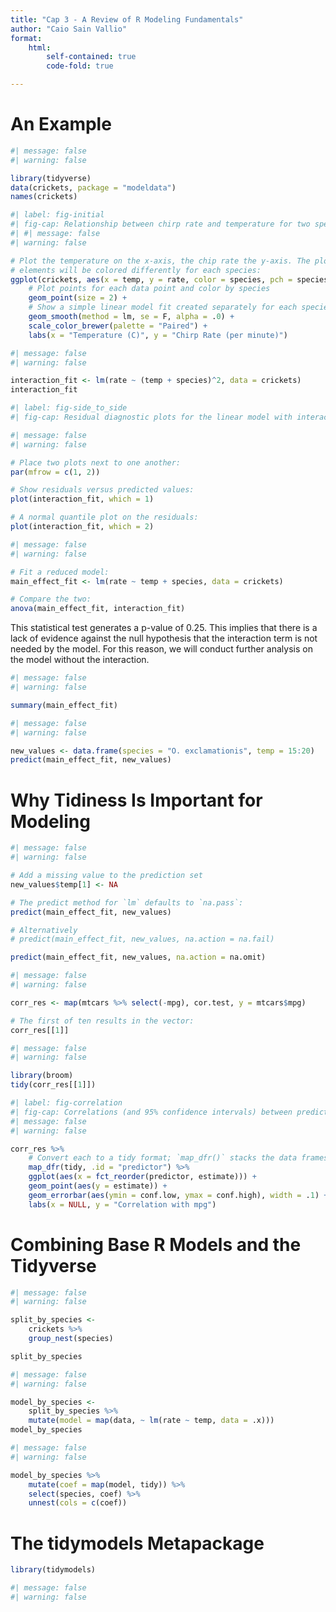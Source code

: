 ```yaml
---
title: "Cap 3 - A Review of R Modeling Fundamentals"
author: "Caio Sain Vallio"
format: 
    html:
        self-contained: true
        code-fold: true

---
```




# An Example

```r
#| message: false
#| warning: false

library(tidyverse)
data(crickets, package = "modeldata")
names(crickets)

```


```r
#| label: fig-initial
#| fig-cap: Relationship between chirp rate and temperature for two species of cricket.
#| #| message: false
#| warning: false

# Plot the temperature on the x-axis, the chip rate the y-axis. The plot
# elements will be colored differently for each species:
ggplot(crickets, aes(x = temp, y = rate, color = species, pch = species, lty = species)) + 
    # Plot points for each data point and color by species
    geom_point(size = 2) +
    # Show a simple linear model fit created separately for each species:
    geom_smooth(method = lm, se = F, alpha = .0) + 
    scale_color_brewer(palette = "Paired") +
    labs(x = "Temperature (C)", y = "Chirp Rate (per minute)")

```




```r
#| message: false
#| warning: false

interaction_fit <- lm(rate ~ (temp + species)^2, data = crickets)
interaction_fit

```



```r
#| label: fig-side_to_side
#| fig-cap: Residual diagnostic plots for the linear model with interactions, which appear reasonable enough to conduct inferential analysis.

#| message: false
#| warning: false

# Place two plots next to one another:
par(mfrow = c(1, 2))

# Show residuals versus predicted values:
plot(interaction_fit, which = 1)

# A normal quantile plot on the residuals:
plot(interaction_fit, which = 2)

```



```r
#| message: false
#| warning: false

# Fit a reduced model:
main_effect_fit <- lm(rate ~ temp + species, data = crickets)

# Compare the two:
anova(main_effect_fit, interaction_fit)

```


This statistical test generates a p-value of 0.25. This implies that there is a
lack of evidence against the null hypothesis that the interaction term is not
needed by the model. For this reason, we will conduct further analysis on
the model without the interaction.



```r
#| message: false
#| warning: false

summary(main_effect_fit)

```



```r
#| message: false
#| warning: false

new_values <- data.frame(species = "O. exclamationis", temp = 15:20)
predict(main_effect_fit, new_values)

```


# Why Tidiness Is Important for Modeling

```r
#| message: false
#| warning: false

# Add a missing value to the prediction set
new_values$temp[1] <- NA

# The predict method for `lm` defaults to `na.pass`:
predict(main_effect_fit, new_values)

# Alternatively
# predict(main_effect_fit, new_values, na.action = na.fail)

predict(main_effect_fit, new_values, na.action = na.omit)

```


```r
#| message: false
#| warning: false

corr_res <- map(mtcars %>% select(-mpg), cor.test, y = mtcars$mpg)

# The first of ten results in the vector:
corr_res[[1]]

```


```r
#| message: false
#| warning: false

library(broom)
tidy(corr_res[[1]])

```


```r
#| label: fig-correlation
#| fig-cap: Correlations (and 95% confidence intervals) between predictors and the outcome in the mtcars data set
#| message: false
#| warning: false

corr_res %>%
    # Convert each to a tidy format; `map_dfr()` stacks the data frames
    map_dfr(tidy, .id = "predictor") %>%
    ggplot(aes(x = fct_reorder(predictor, estimate))) +
    geom_point(aes(y = estimate)) +
    geom_errorbar(aes(ymin = conf.low, ymax = conf.high), width = .1) +
    labs(x = NULL, y = "Correlation with mpg")

```


# Combining Base R Models and the Tidyverse

```r
#| message: false
#| warning: false

split_by_species <-
    crickets %>%
    group_nest(species)

split_by_species

```


```r
#| message: false
#| warning: false

model_by_species <-
    split_by_species %>%
    mutate(model = map(data, ~ lm(rate ~ temp, data = .x)))
model_by_species

```


```r
#| message: false
#| warning: false

model_by_species %>%
    mutate(coef = map(model, tidy)) %>%
    select(species, coef) %>%
    unnest(cols = c(coef))

```


# The tidymodels Metapackage

```r
library(tidymodels)
```



```r
#| message: false
#| warning: false


```





